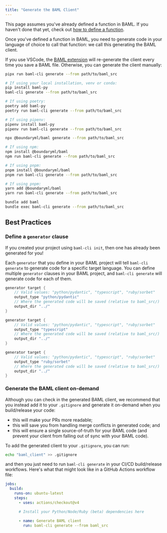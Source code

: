 ```yaml
---
title: "Generate the BAML Client"
---
```


<Info>This page assumes you've already defined a function in BAML. If you
haven't done that yet, check out [how to define a function].</Info>

[how to define a function]: /docs/snippets/functions

Once you've defined a function in BAML, you need to generate code in your
language of choice to call that function: we call this generating the BAML client.

If you use VSCode, the [BAML extension] will re-generate the client every time
you save a BAML file. Otherwise, you can generate the client manually:

[BAML extension]: https://marketplace.visualstudio.com/items?itemName=Boundary.baml-extension

<CodeGroup>

```bash Python
pipx run baml-cli generate --from path/to/baml_src

# If using your local installation, venv or conda:
pip install baml-py
baml-cli generate --from path/to/baml_src

# If using poetry:
poetry add baml-py
poetry run baml-cli generate --from path/to/baml_src

# If using pipenv:
pipenv install baml-py
pipenv run baml-cli generate --from path/to/baml_src
```

```bash TypeScript
npx @boundaryml/baml generate --from path/to/baml_src

# If using npm:
npm install @boundaryml/baml
npm run baml-cli generate --from path/to/baml_src

# If using pnpm:
pnpm install @boundaryml/baml
pnpm run baml-cli generate --from path/to/baml_src

# If using pnpm:
yarn add @boundaryml/baml
yarn run baml-cli generate --from path/to/baml_src
```

```bash Ruby (beta)
bundle add baml
bundle exec baml-cli generate --from path/to/baml_src
```

</CodeGroup>

## Best Practices

### Define a `generator` clause

<Tip>If you created your project using `baml-cli init`, then one has already been generated for you!</Tip>

Each `generator` that you define in your BAML project will tell `baml-cli
generate` to generate code for a specific target language. You can define
multiple `generator` clauses in your BAML project, and `baml-cli generate` will
generate code for each of them.

<CodeGroup>

```rust Python
generator target {
    // Valid values: "python/pydantic", "typescript", "ruby/sorbet"
    output_type "python/pydantic"
    // Where the generated code will be saved (relative to baml_src/)
    output_dir "../"
}
```

```rust TypeScript
generator target {
    // Valid values: "python/pydantic", "typescript", "ruby/sorbet"
    output_type "typescript"
    // Where the generated code will be saved (relative to baml_src/)
    output_dir "../"
}
```

```rust Python
generator target {
    // Valid values: "python/pydantic", "typescript", "ruby/sorbet"
    output_type "ruby/sorbet"
    // Where the generated code will be saved (relative to baml_src/)
    output_dir "../"
}
```

</CodeGroup>
         

### Generate the BAML client on-demand

Although you can check in the generated BAML client, we recommend that you 
instead add it to your `.gitignore` and generate it on-demand when you
build/release your code:

  - this will make your PRs more readable;
  - this will save you from handling merge conflicts in generated code; and
  - this will ensure a single source-of-truth for your BAML code (and prevent
    your client from falling out of sync with your BAML code).

To add the generated client to your `.gitignore`, you can run:

```bash
echo "baml_client" >> .gitignore
```

and then you just need to run `baml-cli generate` in your CI/CD build/release
workflows. Here's what that might look like in a GitHub Actions workflow file:

```yaml
jobs:
  build:
    runs-on: ubuntu-latest
    steps:
      - uses: actions/checkout@v4

      # Install your Python/Node/Ruby (beta) dependencies here

      - name: Generate BAML client
        run: baml-cli generate --from baml_src
```